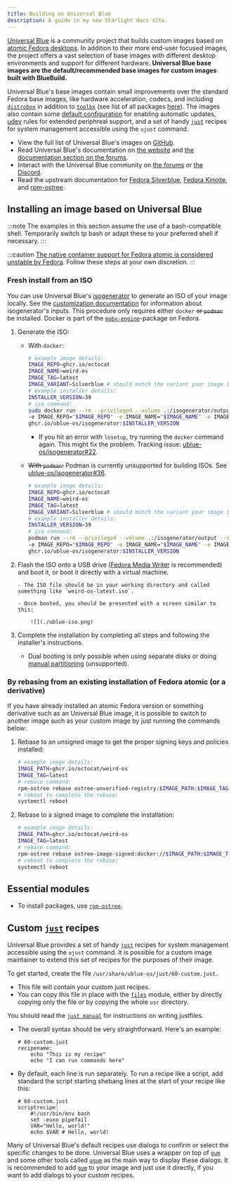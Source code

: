 ```yaml
---
title: Building on Universal Blue
description: A guide in my new Starlight docs site.
---
```


[Universal Blue](https://universal-blue.org/) is a community project that builds custom images based on [atomic Fedora desktops](https://fedoraproject.org/atomic-desktops/). In addition to their more end-user focused images, the project offers a vast selection of base images with different desktop environments and support for different hardware. **Universal Blue base images are the default/recommended base images for custom images built with BlueBuild.**

Universal Blue's base images contain small improvements over the standard Fedora base images, like hardware acceleration, codecs, and including [`distrobox`](https://distrobox.it/) in addition to [`toolbx`](https://containertoolbx.org/) (see list of all packages [here](https://github.com/ublue-os/main/blob/main/packages.json)). The images also contain some [default configuration](https://github.com/ublue-os/config) for enabling automatic updates, [udev](https://en.wikipedia.org/wiki/Udev) rules for extended periphreal support, and a set of handy [`just`](https://just.systems/) recipes for system management accessible using the `ujust` command.

-   View the full list of Universal Blue's images on [GitHub](https://github.com/orgs/ublue-os/packages).
-   Read Universal Blue's documentation on [the website](https://universal-blue.org/introduction/) and [the documentation section on the forums](https://universal-blue.discourse.group/docs).
-   Interact with the Universal Blue community on [the forums](https://universal-blue.discourse.group/) or [the Discord](https://discord.gg/WEu6BdFEtp).
-   Read the upstream documentation for [Fedora Silverblue](https://docs.fedoraproject.org/en-US/fedora-silverblue/), [Fedora Kinoite](https://docs.fedoraproject.org/en-US/fedora-kinoite/), and [rpm-ostree](https://coreos.github.io/rpm-ostree/).

## Installing an image based on Universal Blue

:::note
The examples in this section assume the use of a bash-compatible shell. Temporarily switch tp bash or adapt these to your preferred shell if necessary.
:::

:::caution
[The native container support for Fedora atomic is considered unstable by Fedora](https://www.fedoraproject.org/wiki/Changes/OstreeNativeContainerStable). Follow these steps at your own discretion.
:::

### Fresh install from an ISO

You can use Universal Blue's [isogenerator](https://github.com/ublue-os/isogenerator) to generate an ISO of your image locally. See the [customization documentation](https://github.com/ublue-os/isogenerator?tab=readme-ov-file#customizing) for information about isogenerator's inputs. This procedure only requires either `docker` ~~or `podman`~~ be installed. Docker is part of the [`moby-engine`](https://packages.fedoraproject.org/pkgs/moby-engine/moby-engine/)-package on Fedora.

1.  Generate the ISO:

    -   With `docker`:

        ```bash
        # example image details:
        IMAGE_REPO=ghcr.io/octocat
        IMAGE_NAME=weird-os
        IMAGE_TAG=latest
        IMAGE_VARIANT=Silverblue # should match the variant your image is based on
        # example installer details:
        INSTALLER_VERSION=39
        # iso command:
        sudo docker run --rm --privileged --volume .:/isogenerator/output \
        -e IMAGE_REPO="$IMAGE_REPO" -e IMAGE_NAME="$IMAGE_NAME" -e IMAGE_TAG="$IMAGE_TAG" -e VARIANT="$IMAGE_VARIANT" \
        ghcr.io/ublue-os/isogenerator:$INSTALLER_VERSION
        ```

        -   If you hit an error with `losetup`, try running the `docker` command again. This might fix the problem. Tracking issue: [ublue-os/isogenerator#22](https://github.com/ublue-os/isogenerator/issues/22).

    -   ~~With `podman`:~~ Podman is currently unsupported for building ISOs. See [ublue-os/isogenerator#36](https://github.com/ublue-os/isogenerator/issues/36).

        ```bash
        # example image details:
        IMAGE_REPO=ghcr.io/octocat
        IMAGE_NAME=weird-os
        IMAGE_TAG=latest
        IMAGE_VARIANT=Silverblue # should match the variant your image is based on
        # example installer details:
        INSTALLER_VERSION=39
        # iso command:
        podman run --rm --privileged --volume .:/isogenerator/output --security-opt label=disable --pull=newer \
        -e IMAGE_REPO="$IMAGE_REPO" -e IMAGE_NAME="$IMAGE_NAME" -e IMAGE_TAG="$IMAGE_TAG" -e VARIANT="$IMAGE_VARIANT" \
        ghcr.io/ublue-os/isogenerator:$INSTALLER_VERSION
        ```

2.  Flash the ISO onto a USB drive ([Fedora Media Writer](https://www.fedoraproject.org/en/workstation/download) is recommended) and boot it, or boot it directly with a virtual machine.

        - The ISO file should be in your working directory and called something like `weird-os-latest.iso`.

        - Once booted, you should be presented with a screen similar to this:

            ![](./ublue-iso.png)

3.  Complete the installation by completing all steps and following the installer's instructions.

    -   Dual booting is only possible when using separate disks or doing [manual partitioning](https://docs.fedoraproject.org/en-US/fedora-silverblue/installation/#manual-partition) (unsupported).

### By rebasing from an existing installation of Fedora atomic (or a derivative)

If you have already installed an atomic Fedora version or something derivative such as an Universal Blue image, it is possible to switch to another image such as your custom image by just running the commands below:

1. Rebase to an unsigned image to get the proper signing keys and policies installed:

    ```bash
    # example image details:
    IMAGE_PATH=ghcr.io/octocat/weird-os
    IMAGE_TAG=latest
    # rebase command:
    rpm-ostree rebase ostree-unverified-registry:$IMAGE_PATH:$IMAGE_TAG
    # reboot to complete the rebase:
    systemctl reboot
    ```

2. Rebase to a signed image to complete the installation:

    ```bash
    # example image details:
    IMAGE_PATH=ghcr.io/octocat/weird-os
    IMAGE_TAG=latest
    # rebase command:
    rpm-ostree rebase ostree-image-signed:docker://$IMAGE_PATH:$IMAGE_TAG
    # reboot to complete the rebase:
    systemctl reboot
    ```

## Essential modules

-   To install packages, use [`rpm-ostree`](/reference/modules/rpm-ostree/).

## Custom [`just`](https://just.systems/) recipes

Universal Blue provides a set of handy [`just`](https://just.systems/) recipes for system management accessible using the `ujust` command. It is possible for a custom image maintainer to extend this set of recipes for the purposes of their image.

To get started, create the file `/usr/share/ublue-os/just/60-custom.just`.

-   This file will contain your custom just recipes.
-   You can copy this file in place with the [`files`](/reference/modules/files/) module, either by directly copying only the file or by copying the whole `usr` directory.

You should read the [`just manual`](https://just.systems/man/en/chapter_20.html) for instructions on writing justfiles.

-   The overall syntax should be very straightforward. Here's an example:

    ```justfile
    # 60-custom.just
    recipename:
        echo "This is my recipe"
        echo "I can run commands here"
    ```

-   By default, each line is run separately. To run a recipe like a script, add standard the script starting shebang lines at the start of your recipe like this:
    ```justfile
    # 60-custom.just
    scriptrecipe:
        #!/usr/bin/env bash
        set -euxo pipefail
        VAR="Hello, world!"
        echo $VAR # Hello, world!
    ```

Many of Universal Blue's default recipes use dialogs to confirm or select the specific changes to be done. Universal Blue uses a wrapper on top of [`gum`](https://github.com/charmbracelet/gum) and some other tools called [`ugum`](https://github.com/ublue-os/config/blob/main/build/ublue-os-just/ugum) as the main way to display these dialogs. It is recommended to add [`gum`](https://github.com/charmbracelet/gum) to your image and just use it directly, if you want to add dialogs to your custom recipes.
